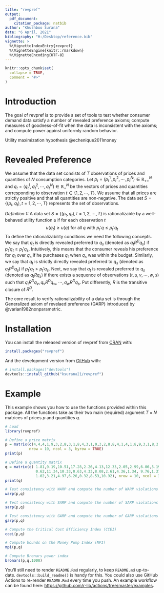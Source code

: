 ```yaml
---
title: "revpref"
output: 
  pdf_document:
    citation_package: natbib
author: "Khushboo Surana"
date: "6 April, 2021"
bibliography: "H:/Desktop/reference.bib"
vignette: >
  %\VignetteIndexEntry{revpref}
  %\VignetteEngine{knitr::rmarkdown}
  %\VignetteEncoding{UTF-8}
---
```


```r
knitr::opts_chunk$set(
  collapse = TRUE,
  comment = "#>"
)
```

# Introduction

The goal of revpref is to provide a set of tools to test whether consumer demand data satisfy a number of revealed preference axioms; compute measures of goodness-of-fit when the data is inconsistent with the axioms; and compute power against uniformly random behavior.

Utility maximization hypothesis @echenique2011money

# Revealed Preference

We assume that the data set consists of $T$ observations of prices and quantities of $N$ consumption categories. Let $p_t = (p^1_t, p^2_t,\cdots,p^N_t) \in \mathbb{R}^N_{++}$ and $q_t = (q^1_t, q^2_t,\cdots,q^N_t) \in \mathbb{R}^N_{+}$ be the vectors of prices and quantities corresponding to observation $t \in \lbrace 1,2,\cdots, T \rbrace$. We assume that all prices are strictly positive and that all quantities are non-negative. The data set $S = \lbrace (p_t,q_t), t = 1,2,\cdots,T \rbrace$ represents the set of observations. 

*Definition 1:* A data set $S = \lbrace (p_t,q_t), t = 1,2,\cdots,T \rbrace$ is rationalizable by a well-behaved utility function $u$ if for each observation $t$
$$ u(q_t) \geq u(q) \text{ for all } q \text{ with } p_t'q \leq p_t'q_t$$
To define the rationalizability conditions we need the following concepts. We say that $q_t$ is directly revealed preferred to $q_s$ (denoted as $q_tR^Dq_s$) if $p_t'q_t \geq p_t'q_s$. Intuitively, this means that the consumer reveals his preference for $q_t$ over $q_s$ if he purchases $q_t$ when $q_s$ was within the budget. Similarly, we say that $q_t$ is strictly directly revealed preferred to $q_s$ (denoted as $q_tP^Dq_s$) if $p_t'q_t > p_t'q_s$. Next, we say that $q_t$ is revealed preferred to $q_s$ (denoted as $q_tRq_s$) if there exists a sequence of observations $(t,u,v,\cdots,w,s)$ such that $q_t R^D q_v, q_v R^D q_w, \cdots, q_w R^D q_s$. Put differently, $R$ is the transitive closure of $R^D$. 

The core result to verify rationalizability of a data set is through the Generalized axiom of revelaed preference (GARP) introduced by @varian1982nonparametric.

# Installation

You can install the released version of revpref from [CRAN](https://CRAN.R-project.org) with:

``` r
install.packages("revpref")
```

And the development version from [GitHub](https://github.com/) with:

``` r
# install.packages("devtools")
devtools::install_github("ksurana21/revpref")
```
# Example

This example shows you how to use the functions provided within this package. All the functions take as their two main (required) argument $T \times N$  matrices of prices $p$ and quantities $q$. 

```r
# Load
library(revpref)

# Define a price matrix
p = matrix(c(4,4,4,1,9,3,2,8,3,1,8,4,3,1,9,3,2,8,8,4,1,4,1,8,9,3,1,8,3,2),
           nrow = 10, ncol = 3, byrow = TRUE)
print(p)

# Define a quantity matrix
q = matrix(c( 1.81,0.19,10.51,17.28,2.26,4.13,12.33,2.05,2.99,6.06,5.19,
              0.62,11.34,10.33,0.63,4.33,8.08,2.61,4.36,1.34, 9.76,1.37,36.35,
              1.02,3.21,4.97,6.20,0.32,8.53,10.92), nrow = 10, ncol = 3, byrow = TRUE)
print(q)

# Test consistency with WARP and compute the number of WARP violations
warp(p,q)

# Test consistency with SARP and compute the number of SARP violations
sarp(p,q)

# Test consistency with GARP and compute the number of GARP violations
garp(p,q)

# Compute the Critical Cost Efficiency Index (CCEI)
ccei(p,q)

# Compute bounds on the Money Pump Index (MPI)
mpi(p,q)

# Compute Bronars power index
bronars(p,q,1000)

```

You'll still need to render `README.Rmd` regularly, to keep `README.md` up-to-date. `devtools::build_readme()` is handy for this. You could also use GitHub Actions to re-render `README.Rmd` every time you push. An example workflow can be found here: <https://github.com/r-lib/actions/tree/master/examples>.

